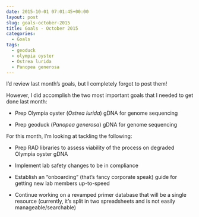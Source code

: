 ```yaml
---
date: 2015-10-01 07:01:45+00:00
layout: post
slug: goals-october-2015
title: Goals - October 2015
categories:
  - Goals
tags:
  - geoduck
  - olympia oyster
  - Ostrea lurida
  - Panopea generosa
---
```


I'd review last month's goals, but I completely forgot to post them!

However, I did accomplish the two most important goals that I needed to get done last month:





  * Prep Olympia oyster (_Ostrea lurida_) gDNA for genome sequencing



  * Prep geoduck (_Panopea generosa_) gDNA for genome sequencing








For this month, I'm looking at tackling the following:




    
  * Prep RAD libraries to assess viability of the process on degraded Olympia oyster gDNA

    
  * Implement lab safety changes to be in compliance

    
  * Establish an "onboarding" (that's fancy corporate speak) guide for getting new lab members up-to-speed

    
  * Continue working on a revamped primer database that will be a single resource (currently, it's split in two spreadsheets and is not easily manageable/searchable)


